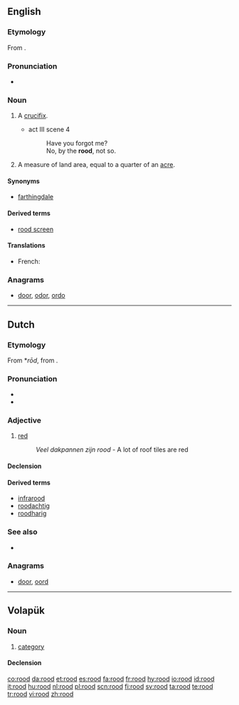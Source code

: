 ==English==

===Etymology===
From {{etyl|ang}} {{term|rod|rōd|lang=ang}}.

===Pronunciation===
* {{IPA|/ruːd/}}

===Noun===
{{en-noun}}

# {{archaic}} A [[crucifix]].
#* {{RQ:Shakespeare Hamlet}} act III scene 4
#*: Have you forgot me?
#*: No, by the '''rood''', not so.
# A measure of land area, equal to a quarter of an [[acre]].

====Synonyms====
* {{sense|quarter of an acre}} [[farthingdale]]

====Derived terms====
* [[rood screen]]

====Translations====
{{trans-top|crucifix}}
{{trans-mid}}
{{trans-bottom}}
{{trans-top|quarter of an acre}}
* French: {{t|fr|vergée|f}}
{{trans-mid}}
{{trans-bottom}}

===Anagrams===
* [[door#English|door]], [[odor#English|odor]], [[ordo#English|ordo]]

----

==Dutch==
{{wikipedia|lang=nl}}

===Etymology===
From {{etyl|odt|nl}} *''rōd'', from {{proto|Germanic|raudaz|lang=nl}}.

===Pronunciation===
* {{audio|Nl-rood.ogg|audio}}
* {{IPA|/roːt/|lang=nl}}

===Adjective===
{{nl-adj|roder}}

# [[red]]
#: ''Veel dakpannen zijn rood'' - A lot of roof tiles are red

====Declension====
{{nl-decl-adj|rode}}

====Derived terms====
* [[infrarood]]
* [[roodachtig]]
* [[roodharig]]

===See also===
* {{list|nl|basic colors}}

===Anagrams===
* [[door#Dutch|door]], [[oord#Dutch|oord]]

----

==Volapük==

===Noun===
{{vo-noun}}

# [[category]]

====Declension====
{{vo-decl-noun}}

[[co:rood]]
[[da:rood]]
[[et:rood]]
[[es:rood]]
[[fa:rood]]
[[fr:rood]]
[[hy:rood]]
[[io:rood]]
[[id:rood]]
[[it:rood]]
[[hu:rood]]
[[nl:rood]]
[[pl:rood]]
[[scn:rood]]
[[fi:rood]]
[[sv:rood]]
[[ta:rood]]
[[te:rood]]
[[tr:rood]]
[[vi:rood]]
[[zh:rood]]